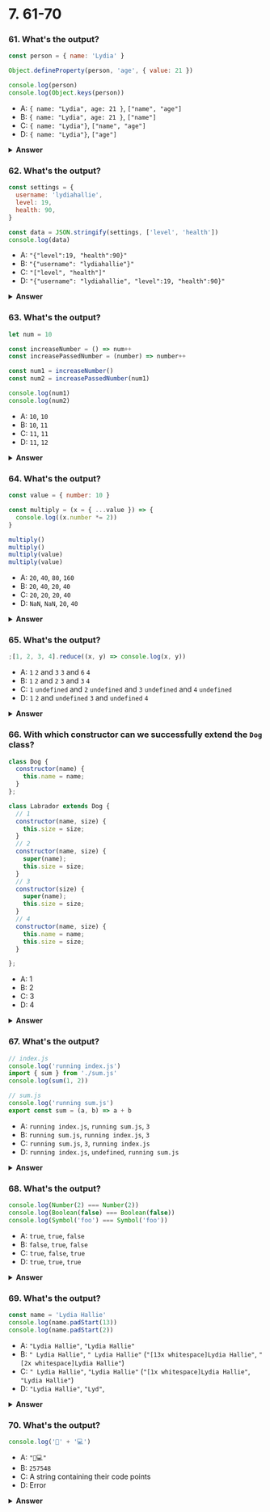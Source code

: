
# 7. 61-70

### 61. What's the output?

```javascript
const person = { name: 'Lydia' }

Object.defineProperty(person, 'age', { value: 21 })

console.log(person)
console.log(Object.keys(person))
```

- A: `{ name: "Lydia", age: 21 }`, `["name", "age"]`
- B: `{ name: "Lydia", age: 21 }`, `["name"]`
- C: `{ name: "Lydia"}`, `["name", "age"]`
- D: `{ name: "Lydia"}`, `["age"]`

<details>
<summary>
<b>Answer</b>
</summary>
<p>

#### Answer: B

With the `defineProperty` method, we can add new properties to an object, or modify existing ones. When we add a property to an object using the `defineProperty` method, they are by default _not enumerable_. The `Object.keys` method returns all _enumerable_ property names from an object, in this case only `"name"`.

Properties added using the `defineProperty` method are immutable by default. You can override this behavior using the `writable`, `configurable` and `enumerable` properties. This way, the `defineProperty` method gives you a lot more control over the properties you're adding to an object.

</p>
</details>

### 62. What's the output?

```javascript
const settings = {
  username: 'lydiahallie',
  level: 19,
  health: 90,
}

const data = JSON.stringify(settings, ['level', 'health'])
console.log(data)
```

- A: `"{"level":19, "health":90}"`
- B: `"{"username": "lydiahallie"}"`
- C: `"["level", "health"]"`
- D: `"{"username": "lydiahallie", "level":19, "health":90}"`

<details>
<summary>
<b>Answer</b>
</summary>
<p>

#### Answer: A

The second argument of `JSON.stringify` is the _replacer_. The replacer can either be a function or an array, and lets you control what and how the values should be stringified.

If the replacer is an _array_, only the property names included in the array will be added to the JSON string. In this case, only the properties with the names `"level"` and `"health"` are included, `"username"` is excluded. `data` is now equal to `"{"level":19, "health":90}"`.

If the replacer is a _function_, this function gets called on every property in the object you're stringifying. The value returned from this function will be the value of the property when it's added to the JSON string. If the value is `undefined`, this property is excluded from the JSON string.

</p>
</details>

### 63. What's the output?

```javascript
let num = 10

const increaseNumber = () => num++
const increasePassedNumber = (number) => number++

const num1 = increaseNumber()
const num2 = increasePassedNumber(num1)

console.log(num1)
console.log(num2)
```

- A: `10`, `10`
- B: `10`, `11`
- C: `11`, `11`
- D: `11`, `12`

<details>
<summary>
<b>Answer</b>
</summary>
<p>

#### Answer: A

The unary operator `++` _first returns_ the value of the operand, _then increments_ the value of the operand. The value of `num1` is `10`, since the `increaseNumber` function first returns the value of `num`, which is `10`, and only increments the value of `num` afterwards.

`num2` is `10`, since we passed `num1` to the `increasePassedNumber`. `number` is equal to `10`(the value of `num1`. Again, the unary operator `++` _first returns_ the value of the operand, _then increments_ the value of the operand. The value of `number` is `10`, so `num2` is equal to `10`.

</p>
</details>

### 64. What's the output?

```javascript
const value = { number: 10 }

const multiply = (x = { ...value }) => {
  console.log((x.number *= 2))
}

multiply()
multiply()
multiply(value)
multiply(value)
```

- A: `20`, `40`, `80`, `160`
- B: `20`, `40`, `20`, `40`
- C: `20`, `20`, `20`, `40`
- D: `NaN`, `NaN`, `20`, `40`

<details>
<summary>
<b>Answer</b>
</summary>
<p>

#### Answer: C

In ES6, we can initialize parameters with a default value. The value of the parameter will be the default value, if no other value has been passed to the function, or if the value of the parameter is `"undefined"`. In this case, we spread the properties of the `value` object into a new object, so `x` has the default value of `{ number: 10 }`.

The default argument is evaluated at _call time_! Every time we call the function, a _new_ object is created. We invoke the `multiply` function the first two times without passing a value: `x` has the default value of `{ number: 10 }`. We then log the multiplied value of that number, which is `20`.

The third time we invoke multiply, we do pass an argument: the object called `value`. The `*=` operator is actually shorthand for `x.number = x.number * 2`: we modify the value of `x.number`, and log the multiplied value `20`.

The fourth time, we pass the `value` object again. `x.number` was previously modified to `20`, so `x.number *= 2` logs `40`.

</p>
</details>

### 65. What's the output?

```javascript
;[1, 2, 3, 4].reduce((x, y) => console.log(x, y))
```

- A: `1` `2` and `3` `3` and `6` `4`
- B: `1` `2` and `2` `3` and `3` `4`
- C: `1` `undefined` and `2` `undefined` and `3` `undefined` and `4` `undefined`
- D: `1` `2` and `undefined` `3` and `undefined` `4`

<details>
<summary>
<b>Answer</b>
</summary>
<p>

#### Answer: D

The first argument that the `reduce` method receives is the _accumulator_, `x` in this case. The second argument is the _current value_, `y`. With the reduce method, we execute a callback function on every element in the array, which could ultimately result in one single value.

In this example, we are not returning any values, we are simply logging the values of the accumulator and the current value.

The value of the accumulator is equal to the previously returned value of the callback function. If you don't pass the optional `initialValue` argument to the `reduce` method, the accumulator is equal to the first element on the first call.

On the first call, the accumulator (`x`) is `1`, and the current value (`y`) is `2`. We don't return from the callback function, we log the accumulator and current value: `1` and `2` get logged.

If you don't return a value from a function, it returns `undefined`. On the next call, the accumulator is `undefined`, and the current value is `3`. `undefined` and `3` get logged.

On the fourth call, we again don't return from the callback function. The accumulator is again `undefined`, and the current value is `4`. `undefined` and `4` get logged.

</p>
</details>

### 66. With which constructor can we successfully extend the `Dog` class?

```javascript
class Dog {
  constructor(name) {
    this.name = name;
  }
};

class Labrador extends Dog {
  // 1
  constructor(name, size) {
    this.size = size;
  }
  // 2
  constructor(name, size) {
    super(name);
    this.size = size;
  }
  // 3
  constructor(size) {
    super(name);
    this.size = size;
  }
  // 4
  constructor(name, size) {
    this.name = name;
    this.size = size;
  }

};
```

- A: 1
- B: 2
- C: 3
- D: 4

<details>
<summary>
<b>Answer</b>
</summary>
<p>

#### Answer: B

In a derived class, you cannot access the `this` keyword before calling `super`. If you try to do that, it will throw a ReferenceError: 1 and 4 would throw a reference error.

With the `super` keyword, we call that parent class's constructor with the given arguments. The parent's constructor receives the `name` argument, so we need to pass `name` to `super`.

The `Labrador` class receives two arguments, `name` since it extends `Dog`, and `size` as an extra property on the `Labrador` class. They both need to be passed to the constructor function on `Labrador`, which is done correctly using constructor 2.

</p>
</details>

### 67. What's the output?

```javascript
// index.js
console.log('running index.js')
import { sum } from './sum.js'
console.log(sum(1, 2))

// sum.js
console.log('running sum.js')
export const sum = (a, b) => a + b
```

- A: `running index.js`, `running sum.js`, `3`
- B: `running sum.js`, `running index.js`, `3`
- C: `running sum.js`, `3`, `running index.js`
- D: `running index.js`, `undefined`, `running sum.js`

<details>
<summary>
<b>Answer</b>
</summary>
<p>

#### Answer: B

With the `import` keyword, all imported modules are _pre-parsed_. This means that the imported modules get run _first_, the code in the file which imports the module gets executed _after_.

This is a difference between `require()` in CommonJS and `import`! With `require()`, you can load dependencies on demand while the code is being run. If we would have used `require` instead of `import`, `running index.js`, `running sum.js`, `3` would have been logged to the console.

</p>
</details>

### 68. What's the output?

```javascript
console.log(Number(2) === Number(2))
console.log(Boolean(false) === Boolean(false))
console.log(Symbol('foo') === Symbol('foo'))
```

- A: `true`, `true`, `false`
- B: `false`, `true`, `false`
- C: `true`, `false`, `true`
- D: `true`, `true`, `true`

<details>
<summary>
<b>Answer</b>
</summary>
<p>

#### Answer: A

Every Symbol is entirely unique. The purpose of the argument passed to the Symbol is to give the Symbol a description. The value of the Symbol is not dependent on the passed argument. As we test equality, we are creating two entirely new symbols: the first `Symbol('foo')`, and the second `Symbol('foo')`. These two values are unique and not equal to each other, `Symbol('foo') === Symbol('foo')` returns `false`.

</p>
</details>

### 69. What's the output?

```javascript
const name = 'Lydia Hallie'
console.log(name.padStart(13))
console.log(name.padStart(2))
```

- A: `"Lydia Hallie"`, `"Lydia Hallie"`
- B: `" Lydia Hallie"`, `" Lydia Hallie"` (`"[13x whitespace]Lydia Hallie"`, `"[2x whitespace]Lydia Hallie"`)
- C: `" Lydia Hallie"`, `"Lydia Hallie"` (`"[1x whitespace]Lydia Hallie"`, `"Lydia Hallie"`)
- D: `"Lydia Hallie"`, `"Lyd"`,

<details>
<summary>
<b>Answer</b>
</summary>
<p>

#### Answer: C

With the `padStart` method, we can add padding to the beginning of a string. The value passed to this method is the _total_ length of the string together with the padding. The string `"Lydia Hallie"` has a length of `12`. `name.padStart(13)` inserts 1 space at the start of the string, because 12 + 1 is 13.

If the argument passed to the `padStart` method is smaller than the length of the array, no padding will be added.

</p>
</details>

### 70. What's the output?

```javascript
console.log('🥑' + '💻')
```

- A: `"🥑💻"`
- B: `257548`
- C: A string containing their code points
- D: Error

<details>
<summary>
<b>Answer</b>
</summary>
<p>

#### Answer: A

With the `+` operator, you can concatenate strings. In this case, we are concatenating the string `"🥑"` with the string `"💻"`, resulting in `"🥑💻"`.

</p>
</details>

